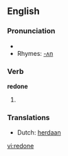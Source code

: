 ==English==

===Pronunciation===
*{{IPA|/ɻi'dɒn/}}
*Rhymes: [[Rhymes:English:-ʌn|-ʌn]]

===Verb===
'''redone'''

# {{past participle of| to [[redo]]}}

===Translations===
*Dutch: [[herdaan]]

[[vi:redone]]